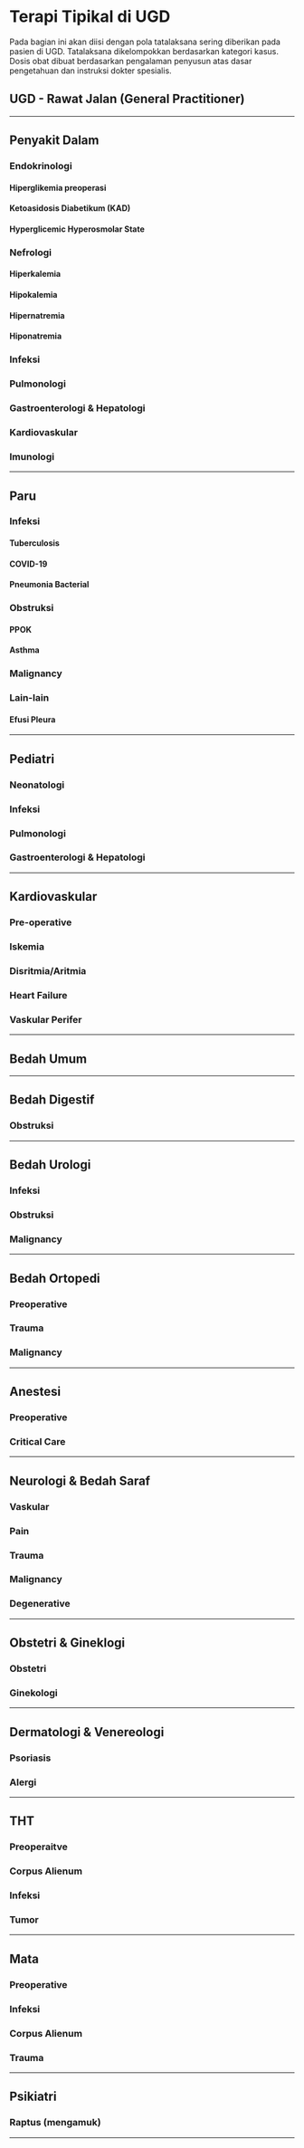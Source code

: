 # Terapi Tipikal di UGD

Pada bagian ini akan diisi dengan pola tatalaksana sering diberikan pada pasien di UGD. Tatalaksana dikelompokkan berdasarkan kategori kasus. Dosis obat dibuat berdasarkan pengalaman penyusun atas dasar pengetahuan dan instruksi dokter spesialis.

## UGD - Rawat Jalan (General Practitioner)

___

## Penyakit Dalam

### Endokrinologi
#### Hiperglikemia preoperasi

#### Ketoasidosis Diabetikum (KAD)

#### Hyperglicemic Hyperosmolar State

### Nefrologi
#### Hiperkalemia

#### Hipokalemia

#### Hipernatremia

#### Hiponatremia

### Infeksi

### Pulmonologi

### Gastroenterologi & Hepatologi

### Kardiovaskular

### Imunologi

___

## Paru
### Infeksi
#### Tuberculosis
#### COVID-19
#### Pneumonia Bacterial

### Obstruksi
#### PPOK

#### Asthma

### Malignancy

### Lain-lain 
#### Efusi Pleura

___

## Pediatri
### Neonatologi

### Infeksi

### Pulmonologi

### Gastroenterologi & Hepatologi
___

## Kardiovaskular
### Pre-operative
### Iskemia
### Disritmia/Aritmia
### Heart Failure
### Vaskular Perifer
___

## Bedah Umum

___

## Bedah Digestif
### Obstruksi

___
## Bedah Urologi
### Infeksi

### Obstruksi

### Malignancy
___

## Bedah Ortopedi
### Preoperative

### Trauma

### Malignancy
___

## Anestesi
### Preoperative

### Critical Care

___

## Neurologi & Bedah Saraf

### Vaskular

### Pain

### Trauma

### Malignancy

### Degenerative

___


## Obstetri & Gineklogi
### Obstetri

### Ginekologi
___

## Dermatologi & Venereologi
### Psoriasis

### Alergi

___

## THT
### Preoperaitve

### Corpus Alienum

### Infeksi

### Tumor

___

## Mata
### Preoperative

### Infeksi

### Corpus Alienum

### Trauma
___

## Psikiatri
### Raptus (mengamuk)
___